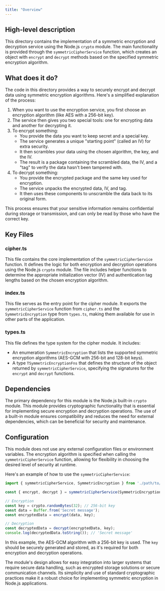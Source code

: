 ```yaml
---
title: "Overview"
---
```


## High-level description
This directory contains the implementation of a symmetric encryption and decryption service using the Node.js `crypto` module. The main functionality is provided through the `symmetricCipherService` function, which creates an object with `encrypt` and `decrypt` methods based on the specified symmetric encryption algorithm.

## What does it do?
The code in this directory provides a way to securely encrypt and decrypt data using symmetric encryption algorithms. Here's a simplified explanation of the process:

1. When you want to use the encryption service, you first choose an encryption algorithm (like AES with a 256-bit key).
2. The service then gives you two special tools: one for encrypting data and another for decrypting it.
3. To encrypt something:
   - You provide the data you want to keep secret and a special key.
   - The service generates a unique "starting point" (called an IV) for extra security.
   - It then scrambles your data using the chosen algorithm, the key, and the IV.
   - The result is a package containing the scrambled data, the IV, and a "tag" to verify the data hasn't been tampered with.
4. To decrypt something:
   - You provide the encrypted package and the same key used for encryption.
   - The service unpacks the encrypted data, IV, and tag.
   - It then uses these components to unscramble the data back to its original form.

This process ensures that your sensitive information remains confidential during storage or transmission, and can only be read by those who have the correct key.

## Key Files

### cipher.ts
This file contains the core implementation of the `symmetricCipherService` function. It defines the logic for both encryption and decryption operations using the Node.js `crypto` module. The file includes helper functions to determine the appropriate initialization vector (IV) and authentication tag lengths based on the chosen encryption algorithm.

### index.ts
This file serves as the entry point for the cipher module. It exports the `symmetricCipherService` function from `cipher.ts` and the `SymmetricEncryption` type from `types.ts`, making them available for use in other parts of the application.

### types.ts
This file defines the type system for the cipher module. It includes:
- An enumeration `SymmetricEncryption` that lists the supported symmetric encryption algorithms (AES-GCM with 256-bit and 128-bit keys).
- A type `TSymmetricEncryptionFns` that defines the structure of the object returned by `symmetricCipherService`, specifying the signatures for the `encrypt` and `decrypt` functions.

## Dependencies
The primary dependency for this module is the Node.js built-in `crypto` module. This module provides cryptographic functionality that is essential for implementing secure encryption and decryption operations. The use of a built-in module ensures compatibility and reduces the need for external dependencies, which can be beneficial for security and maintenance.

## Configuration
This module does not use any external configuration files or environment variables. The encryption algorithm is specified when calling the `symmetricCipherService` function, allowing for flexibility in choosing the desired level of security at runtime.

Here's an example of how to use the `symmetricCipherService`:

```typescript
import { symmetricCipherService, SymmetricEncryption } from './path/to/cipher';

const { encrypt, decrypt } = symmetricCipherService(SymmetricEncryption.AES_GCM_256);

// Encryption
const key = crypto.randomBytes(32); // 256-bit key
const data = Buffer.from('Secret message');
const encryptedData = encrypt(data, key);

// Decryption
const decryptedData = decrypt(encryptedData, key);
console.log(decryptedData.toString()); // 'Secret message'
```

In this example, the AES-GCM algorithm with a 256-bit key is used. The `key` should be securely generated and stored, as it's required for both encryption and decryption operations.

The module's design allows for easy integration into larger systems that require secure data handling, such as encrypted storage solutions or secure communication channels. Its simplicity and use of standard cryptographic practices make it a robust choice for implementing symmetric encryption in Node.js applications.